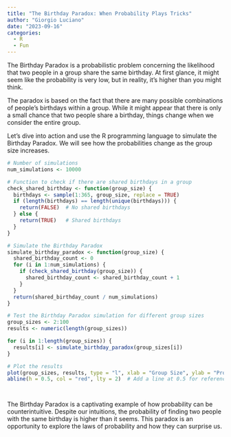 ```yaml
---
title: "The Birthday Paradox: When Probability Plays Tricks"
author: "Giorgio Luciano"
date: "2023-09-16"
categories: 
  - R
  - Fun
---
```


The Birthday Paradox is a probabilistic problem concerning the likelihood that two people in a group share the same birthday. At first glance, it might seem like the probability is very low, but in reality, it's higher than you might think.

The paradox is based on the fact that there are many possible combinations of people's birthdays within a group. While it might appear that there is only a small chance that two people share a birthday, things change when we consider the entire group.

Let's dive into action and use the R programming language to simulate the Birthday Paradox. We will see how the probabilities change as the group size increases.

```r
# Number of simulations
num_simulations <- 10000

# Function to check if there are shared birthdays in a group
check_shared_birthday <- function(group_size) {
  birthdays <- sample(1:365, group_size, replace = TRUE)
  if (length(birthdays) == length(unique(birthdays))) {
    return(FALSE)  # No shared birthdays
  } else {
    return(TRUE)   # Shared birthdays
  }
}

# Simulate the Birthday Paradox
simulate_birthday_paradox <- function(group_size) {
  shared_birthday_count <- 0
  for (i in 1:num_simulations) {
    if (check_shared_birthday(group_size)) {
      shared_birthday_count <- shared_birthday_count + 1
    }
  }
  return(shared_birthday_count / num_simulations)
}

# Test the Birthday Paradox simulation for different group sizes
group_sizes <- 2:100
results <- numeric(length(group_sizes))

for (i in 1:length(group_sizes)) {
  results[i] <- simulate_birthday_paradox(group_sizes[i])
}

# Plot the results
plot(group_sizes, results, type = "l", xlab = "Group Size", ylab = "Probability of Shared Birthday", main = "Birthday Paradox Simulation")
abline(h = 0.5, col = "red", lty = 2)  # Add a line at 0.5 for reference




```


The Birthday Paradox is a captivating example of how probability can be counterintuitive. Despite our intuitions, the probability of finding two people with the same birthday is higher than it seems. This paradox is an opportunity to explore the laws of probability and how they can surprise us.

